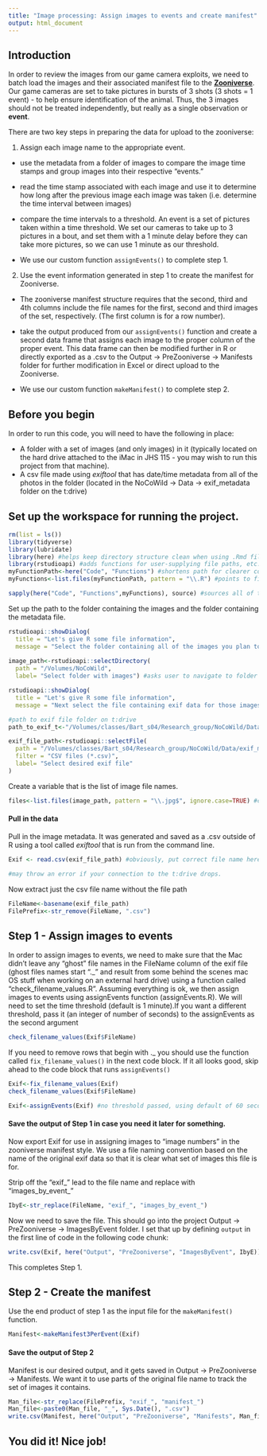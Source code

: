 ```yaml
---
title: "Image processing: Assign images to events and create manifest"
output: html_document
---
```

## Introduction
In order to review the images from our game camera exploits, we need to batch load the images and their associated manifest file to the **[Zooniverse](http://www.zooniverse.org)**. Our game cameras are set to take pictures in bursts of 3 shots (3 shots = 1 event) - to help ensure identification of the animal.  Thus, the 3 images should not be treated independently, but really as a single observation or **event**.  

There are two key steps in preparing the data for upload to the zooniverse:

 1. Assign each image name to the appropriate event.
 
  - use the metadata from a folder of images to compare the image time stamps and group images into their respective "events."
  
  - read the time stamp associated with each image and use it to determine how long after the previous image each image was taken (i.e. determine the time interval between images)
  
  - compare the time intervals to a threshold. An event is a set of pictures taken within a time threshold.  We set our cameras to take up to 3 pictures in a bout, and set them with a 1 minute delay before they can take more pictures, so we can use 1 minute as our threshold.
  
  - We use our custom function `assignEvents()` to complete step 1.
  
2. Use the event information generated in step 1 to create the manifest for Zooniverse.
  - The zooniverse manifest structure requires that the second, third and 4th columns include the file names for the first, second and third images of the set, respectively. (The first column is for a row number).
  
  - take the output produced from our `assignEvents()` function and create a second data frame that assigns each image to the proper column of the proper event. This data frame can then be modified further in R or directly exported as a .csv to the Output -> PreZooniverse -> Manifests folder for further modification in Excel or direct upload to the Zooniverse.
  - We use our custom function `makeManifest()` to complete step 2.

## Before you begin

In order to run this code, you will need to have the following in place:

* A folder with a set of images (and only images) in it (typically located on the hard drive attached to the iMac in JHS 115 - you may wish to run this project from that machine).
* A csv file made using *exiftool* that has date/time metadata from all of the photos in the folder (located in the NoCoWild -> Data -> exif_metadata folder on the t:drive)


## Set up the workspace for running the project.

```r
rm(list = ls())
library(tidyverse)
library(lubridate)
library(here) #helps keep directory structure clean when using .Rmd files
library(rstudioapi) #adds functions for user-supplying file paths, etc.
myFunctionPath<-here("Code", "Functions") #shortens path for clearer code
myFunctions<-list.files(myFunctionPath, pattern = "\\.R") #points to files that need to be sourced

sapply(here("Code", "Functions",myFunctions), source) #sources all of the functions in the Functions folder.

```
Set up the path to the folder containing the images and the folder containing the metadata file.

```r
rstudioapi::showDialog(
  title = "Let's give R some file information",
  message = "Select the folder containing all of the images you plan to upload")
  
image_path<-rstudioapi::selectDirectory(
  path = "/Volumes/NoCoWild",
  label= "Select folder with images") #asks user to navigate to folder with images

rstudioapi::showDialog(
  title = "Let's give R some file information",
  message = "Next select the file containing exif data for those images")

#path to exif file folder on t:drive
path_to_exif_t<-"/Volumes/classes/Bart_s04/Research_group/NoCoWild/Data/exif_metadata/"

exif_file_path<-rstudioapi::selectFile(
  path = "/Volumes/classes/Bart_s04/Research_group/NoCoWild/Data/exif_metadata/",
  filter = "CSV files (*.csv)",
  label= "Select desired exif file"
)
```
Create a variable that is the list of image file names. 

```r
files<-list.files(image_path, pattern = "\\.jpg$", ignore.case=TRUE) #creates variable called files as vector of image filenames
```
#### Pull in the data
Pull in the image metadata.  It was generated and saved as a .csv outside of R using a tool called *exiftool* that is run from the command line. 

```r
Exif <- read.csv(exif_file_path) #obviously, put correct file name here

#may throw an error if your connection to the t:drive drops.
```

Now extract just the csv file name without the file path

```r
FileName<-basename(exif_file_path)
FilePrefix<-str_remove(FileName, ".csv")
```

## Step 1 - Assign images to events
In order to assign images to events, we need to make sure that the Mac didn't leave any "ghost" file names in the FileName column of the exif file (ghost files names start "._" and result from some behind the scenes mac OS stuff when working on an external hard drive) using a function called "check_filename_values.R". Assuming everything is ok, we then assign images to events using assignEvents function (assignEvents.R).  We will need to set the time threshold (default is 1 minute).If you want a different threshold, pass it (an integer of number of seconds) to the assignEvents as the second argument

```r
check_filename_values(Exif$FileName)
```

If you need to remove rows that begin with ._ you should use the function called `fix_filename_values()` in the next code block. If it all looks good, skip ahead to the code block that runs `assignEvents()`

```r
Exif<-fix_filename_values(Exif)
check_filename_values(Exif$FileName)
```


```r
Exif<-assignEvents(Exif) #no threshold passed, using default of 60 seconds
```

#### Save the output of Step 1 in case you need it later for something.
Now export Exif for use in assigning images to "image numbers" in the zooniverse manifest style. We use a file naming convention based on the name of the original exif data so that it is clear what set of images this file is for.

Strip off the "exif_" lead to the file name and replace with "images_by_event_"
```r
IbyE<-str_replace(FileName, "exif_", "images_by_event_")

```
Now we need to save the file. This should go into the project Output -> PreZooniverse -> ImagesByEvent folder. I set that up by defining `output` in the first line of code in the following code chunk:

```r
write.csv(Exif, here("Output", "PreZooniverse", "ImagesByEvent", IbyE))
```
This completes Step 1.


## Step 2 - Create the manifest
Use the end product of step 1 as the input file for the `makeManifest()` function.

```r
Manifest<-makeManifest3PerEvent(Exif)
```


#### Save the output of Step 2 
Manifest is our desired output, and it gets saved in Output -> PreZooniverse -> Manifests. We want it to use parts of the original file name to track the set of images it contains. 
```r
Man_file<-str_replace(FilePrefix, "exif_", "manifest_")
Man_file<-paste0(Man_file, "_", Sys.Date(), ".csv")
write.csv(Manifest, here("Output", "PreZooniverse", "Manifests", Man_file), row.names = F)
```

## You did it! Nice job!

  
